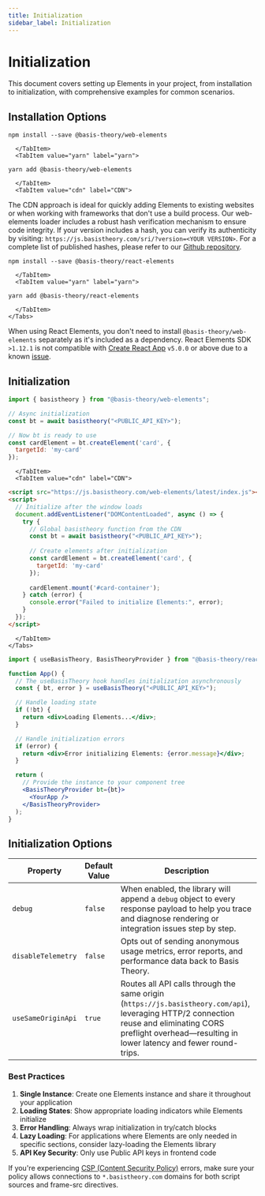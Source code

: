 ```yaml
---
title: Initialization
sidebar_label: Initialization
---
```



# Initialization

This document covers setting up Elements in your project, from installation to initialization, with comprehensive examples for common scenarios.

## Installation Options

<Tabs className="bt-tabs" queryString="implementation">
 <TabItem value="web" label="Web Elements">
    <Tabs className="bt-tabs" queryString="package-manager">
      <TabItem value="npm" label="npm">

```shell
npm install --save @basis-theory/web-elements
```

      </TabItem>
      <TabItem value="yarn" label="yarn">

```shell
yarn add @basis-theory/web-elements
```

      </TabItem>
      <TabItem value="cdn" label="CDN">

<WebElementsCdnExample />

<Alert>The CDN approach is ideal for quickly adding Elements to existing websites or when working with frameworks that don't use a build process.</Alert>
<Alert>Our web-elements loader includes a robust hash verification mechanism to ensure code integrity. If your version includes a hash, you can verify its authenticity by visiting: `https://js.basistheory.com/sri/?version=<YOUR VERSION>`. For a complete list of published hashes, please refer to our [Github repository](https://github.com/Basis-Theory/web-elements/blob/master/sri.json). </Alert>
      </TabItem>
    </Tabs>
  </TabItem>
  
  <TabItem value="react" label="React Elements">
    <Tabs className="bt-tabs" queryString="package-manager">
      <TabItem value="npm" label="npm">

```shell
npm install --save @basis-theory/react-elements
```

      </TabItem>
      <TabItem value="yarn" label="yarn">

```shell
yarn add @basis-theory/react-elements
```

      </TabItem>
    </Tabs>
  </TabItem>
 

</Tabs>

<Alert>When using React Elements, you don't need to install <code>@basis-theory/web-elements</code> separately as it's included as a dependency.</Alert>
<Alert type={Alerts.WARNING}>React Elements SDK `>1.12.1` is not compatible with <a href="https://create-react-app.dev/">Create React App</a> <code>v5.0.0</code> or above due to a known <a href="https://github.com/Basis-Theory/basis-theory-js/issues/365#issuecomment-1662883062">issue</a>.</Alert>

## Initialization

<Tabs className="bt-tabs" queryString="implementation">
  <TabItem value="web" label="Web Elements">
    <Tabs className="bt-tabs" queryString="package-manager">
      <TabItem value="module" label="ES Module">

```javascript
import { basistheory } from "@basis-theory/web-elements";

// Async initialization
const bt = await basistheory("<PUBLIC_API_KEY>");

// Now bt is ready to use
const cardElement = bt.createElement('card', {
  targetId: 'my-card'
});
```

      </TabItem>
      <TabItem value="cdn" label="CDN">

```html
<script src="https://js.basistheory.com/web-elements/latest/index.js"></script>
<script>
  // Initialize after the window loads
  document.addEventListener("DOMContentLoaded", async () => {
    try {
      // Global basistheory function from the CDN
      const bt = await basistheory("<PUBLIC_API_KEY>");
      
      // Create elements after initialization
      const cardElement = bt.createElement('card', {
        targetId: 'my-card'
      });
      
      cardElement.mount('#card-container');
    } catch (error) {
      console.error("Failed to initialize Elements:", error);
    }
  });
</script>
```

      </TabItem>
    </Tabs>
  </TabItem>
  
  <TabItem value="react" label="React Elements">

```jsx
import { useBasisTheory, BasisTheoryProvider } from "@basis-theory/react-elements";

function App() {
  // The useBasisTheory hook handles initialization asynchronously
  const { bt, error } = useBasisTheory("<PUBLIC_API_KEY>");

  // Handle loading state
  if (!bt) {
    return <div>Loading Elements...</div>;
  }

  // Handle initialization errors
  if (error) {
    return <div>Error initializing Elements: {error.message}</div>;
  }

  return (
    // Provide the instance to your component tree
    <BasisTheoryProvider bt={bt}>
      <YourApp />
    </BasisTheoryProvider>
  );
}
```

  </TabItem>

</Tabs>

## Initialization Options

| Property           | Default Value | Description                                                                                                                                                                                                                                                                                                                                       |
| ------------------ | ------------- | ------------------------------------------------------------------------------------------------------------------------------------------------------------------------------------------------------------------------------------------------------------------------------------------------------------------------------------------------- |
| `debug`            | `false`       | When enabled, the library will append a `debug` object to every response payload to help you trace and diagnose rendering or integration issues step by step. |
| `disableTelemetry` | `false`       | Opts out of sending anonymous usage metrics, error reports, and performance data back to Basis Theory.                                                           |
| `useSameOriginApi` | `true`        | Routes all API calls through the same origin (`https://js.basistheory.com/api`), leveraging HTTP/2 connection reuse and eliminating CORS preflight overhead—resulting in lower latency and fewer round-trips.                  |


### Best Practices

1. **Single Instance**: Create one Elements instance and share it throughout your application
2. **Loading States**: Show appropriate loading indicators while Elements initialize
3. **Error Handling**: Always wrap initialization in try/catch blocks
4. **Lazy Loading**: For applications where Elements are only needed in specific sections, consider lazy-loading the Elements library
5. **API Key Security**: Only use Public API keys in frontend code

<Alert type={Alerts.WARNING}>If you're experiencing [CSP (Content Security Policy)](/docs/sdks/web/content-security-policy) errors, make sure your policy allows connections to <code>*.basistheory.com</code> domains for both script sources and frame-src directives.</Alert> 